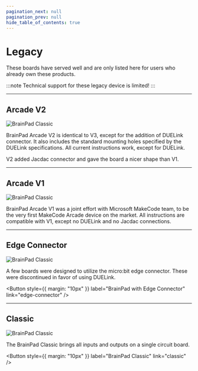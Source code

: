 ```yaml
---
pagination_next: null
pagination_prev: null
hide_table_of_contents: true
---
```


# Legacy

These boards have served well and are only listed here for users who already own these products. 

:::note
Technical support for these legacy device is limited!
:::

---

## Arcade V2


![BrainPad Classic](pathname:///img/catalog/arcade-v2.jpg)

BrainPad Arcade V2 is identical to V3, except for the addition of DUELink connector. It also includes the standard mounting holes specified by the DUELink specifications. All current instructions work, except for DUELink.

V2 added Jacdac connector and gave the board a nicer shape than V1.

---

## Arcade V1

![BrainPad Classic](pathname:///img/catalog/arcade-v1.jpg)

BrainPad Arcade V1 was a joint effort with Microsoft MakeCode team, to be the very first MakeCode Arcade device on the market. All instructions are compatible with V1, except no DUELink and no Jacdac connections.

---

## Edge Connector

![BrainPad Classic](pathname:///img/catalog/pulse.png)

A few boards were designed to utilize the micro:bit edge connector. These were discontinued in favor of using DUELink.

<Button
  style={{ margin: "10px" }}
  label="BrainPad with Edge Connector"
  link="edge-connector"
/>

---

## Classic

![BrainPad Classic](pathname:///img/catalog/classic.png)

The BrainPad Classic brings all inputs and outputs on a single circuit board.

<Button
  style={{ margin: "10px" }}
  label="BrainPad Classic"
  link="classic"
/>